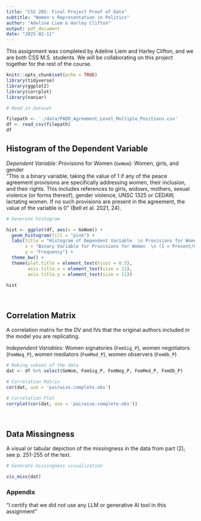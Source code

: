 ```yaml
---
title: "CSS 205: Final Project Proof of Data"
subtitle: "Women's Representation in Politics"
author: "Adeline Liem & Harley Clifton"
output: pdf_document
date: "2025-02-11"
---
```


This assignment was completed by Adeline Liem and Harley Clifton, and we are both CSS M.S. students. We will be collaborating on this project together for the rest of the course.

```r
knitr::opts_chunk$set(echo = TRUE)
library(tidyverse)
library(ggplot2)
library(corrplot)
library(naniar)
```

```r
# Read in dataset

filepath <- './data/PADD_Agreement_Level_Multiple_Positions.csv'
df <- read_csv(filepath)
df
```

## Histogram of the Dependent Variable

*Dependent Variable:* Provisions for Women (`GeWom`): Women, girls, and gender\
“This is a binary variable, taking the value of 1 if any of the peace agreement provisions are specifically addressing women, their inclusion, and their rights. This includes references to girls, widows, mothers, sexual violence (or forms thereof), gender violence, UNSC 1325 or CEDAW, lactating women. If no such provisions are present in the agreement, the value of the variable is 0” (Bell et al. 2021, 24).

```r
# Generate histogram

hist <- ggplot(df, aes(x = GeWom)) + 
  geom_histogram(fill = "pink") +
  labs(title = "Histogram of Dependent Variable  \n Provisions for Women",
       x = "Binary Variable for Provisions for Women  \n (1 = Present/0 = Absent)",
       y = "Frequency") +
  theme_bw() +
  theme(plot.title = element_text(hjust = 0.5),
        axis.title.x = element_text(size = 11),
        axis.title.y = element_text(size = 11))

hist
```

$~$

## Correlation Matrix

A correlation matrix for the DV and IVs that the original authors included in the model you are replicating.

*Independent Variables:* Women signatories (`FemSig_P`), women negotiators (`FemNeg_P`), women mediators (`FemMed_P`), women observers (`FemOb_P`)

```r
# Making subset of the data
dat <- df %>% select(GeWom, FemSig_P, FemNeg_P, FemMed_P, FemOb_P)

# Correlation Matrix
cor(dat, use = 'pairwise.complete.obs')

# Correlation Plot
corrplot(cor(dat, use = 'pairwise.complete.obs'))

```

$~$

## Data Missingness

A visual or tabular depiction of the missingness in the data from part (2); see p. 251-255 of the text.

```r
# Generate missingness visualization

vis_miss(dat)

```

### Appendix

“I certify that we did not use any LLM or generative AI tool in this assignment”
